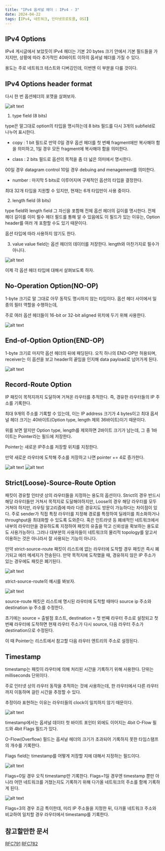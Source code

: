 ```yaml
---
title: "IPv4 옵셔널 헤더 : IPv4 - 3"
date: 2024-04-22
tags: [IPv4, 네트워크, 인터넷프로토콜, OSI]
---
```


## IPv4 Options

IPv4 게시글에서 보았듯이 IPv4 헤더는 기본 20 bytes 크기 안에서 기본 필드들을 가지지만,
상황에 따라 추가적인 40바이트 이하의 옵셔널 헤더를 가질 수 있다.

용도는 주로 네트워크 테스트와 디버깅인데,
이번엔 이 부분을 다룰 것이다.

## IPv4 Options header format

다시 한 번 옵션헤더의 포맷을 살펴보자.

![alt text](/blog/ipv4_options/image.png)

1. type field (8 bits)

type은 말그대로 option의 타입을 명시하는데
8 bits 필드를 다시 3개의 subfield로 나누어 표시한다.

- copy : 1 bit 필드로 만약 0일 경우 옵션 헤더를 첫 번째 fragment에만 복사해야 함을 의미하고, 1일 경우 모든 fragment에 복사해야 함을 의미한다.

- class : 2 bits 필드로 옵션의 목적을 좀 더 넓은 의미에서 명시한다.

00일 경우 datagram control
10일 경우 debuing and menagement를 의미한다.

- number : 마지막 5 bits로 이루어지며 구체적인 옵션의 타입을 결정한다.

최대 32개 타입을 지원할 수 있지만, 현재는 6개 타입만이 사용 중이다.

2. length field (8 bits)

type field와 length field 그 자신을 포함해 전체 옵션 헤더의 길이를 명시한다.
전체 헤더 길이를 이미 필수 헤더 필드를 통해 알 수 있음에도 이 필드가 있는 이유는, Option header를 여러 개 포함할 수도 있기 때문이다.

옵션 타입에 따라 사용하지 않기도 한다.

3. value 
value field는 옵션 헤더의 데이터를 저장한다.
length와 마찬가지로 필수가 아니다.

![alt text](/blog/ipv4_options/image-1.png)

이제 각 옵션 헤더 타입에 대해서 살펴보도록 하자.

## No-Operation Option(NO-OP)

1-byte 크기로 말 그대로 아무 동작도 명시하지 않는 타입이다.
옵션 헤더 사이에서 일종의 필터 역할을 수행하는데,

주로 여러 옵션 헤더들이 16-bit or 32-bit aligned 위치에 두기 위해 사용한다.

![alt text](/blog/ipv4_options/image-2.png)

## End-of-Option Option(END-OP)

1-byte 크기로 마지막 옵션 헤더의 뒤에 패딩된다.
오직 하나의 END-OP만 허용되며, receiver는 이 옵션을 보고 header의 끝임을 인지해 data payload로 넘어가게 된다.

![alt text](/blog/ipv4_options/image-3.png)

## Record-Route Option

IP 패킷이 목적지까지 도달하며 거쳐온 라우터를 추적한다. 즉, 경유한 라우터들의 IP 주소를 기록한다.

최대 9개의 주소를 기록할 수 있는데, 이는 IP address 크기가 4 bytes이고 최대 옵셔널 헤더 크기는 40바이트(Option type, length 제외 36바이트)이기 때문이다.

위를 보면 알지만 Option type, length를 제외하면 2바이트 크기가 남는데, 그 중 1바이트는 Pointer라는 필드에 저장한다.

Pointer는 새로운 IP주소를 저장할 위치를 지정한다.

만약 새로운 라우터에 도착해 주소를 저장하고 나면 pointer += 4로 증가한다.

![alt text](/blog/ipv4_options/image-4.png)
![alt text](/blog/ipv4_options/image-5.png)

## Strict(Loose)-Source-Route Option

패킷이 경유할 인터넷 상의 라우터들을 지정하는 용도의 옵션이다.
Strict의 경우 반드시 해당 라우터들만 거쳐서 목적지로 도달해야하지만, Loose의 경우 해당 라우터를 모두 거쳐야 하지만, 라우팅 알고리즘에 따라 다른 경유지도 방문이 가능하다는 차이점이 있다.
주로 sender가 직접 특정 라우터를 지정해 경로를 특정하여 딜레이를 최소화하거나 throughput을 최대화할 수 있도록 도와준다.
혹은 인트라넷 등 폐쇄적인 네트워크에서 내부의 라우터만을 경유하도록 지정하여 패킷의 유출을 막고 신뢰성을 확보하는 용도로도 사용가능하다.
그러나 대부분의 사용자들이 네트워크의 물리적 topology를 알고서 이용하는 것은 아니라서 잘 사용되는 기능이 아니다.

만약 strict-source-route 패킷이 리스트에 없는 라우터에 도착할 경우 패킷은 즉시 폐기되고 에러 메세지가 전송된다.
만약 목적지에 도착했을 때, 경유하지 않은 IP 주소가 있는 경우에도 패킷은 폐기된다.

![alt text](/blog/ipv4_options/image-6.png)

strict-source-route의 예시를 봐보자.

![alt text](/blog/ipv4_options/image-7.png)

source-route 패킷은 리스트에 명시된 라우터에 도착할 때마다 source ip 주소와 destination ip 주소를 수정한다.

초기에는 source = 출발점 호스트, destination = 첫 번째 라우터 주소로 설정되고
첫 번째 라우터에 도착하면 현재 라우터 주소가 다시 source, 다음 라우터 주소가 destination으로 수정된다.

이 때 Pointer는 리스트에서 참고할 다음 라우터 엔트리의 주소로 설정된다.

## Timestamp

timestamp는 패킷이 라우터에 의해 처리된 시간을 기록하기 위해 사용한다.
단위는 milliseconds 단위이다.

주로 인터넷 상의 라우터 동작을 추적하는 것에 사용하는데, 한 라우터에서 다른 라우터까지 이동하며 걸린 시간을 추정할 수 있다.

추정이라 표현하는 이유는 라우터들의 clock이 일치하지 않기 때문이다.

![alt text](/blog/ipv4_options/image-8.png)

timestamp에서는 옵셔널 데이터 첫 바이트 포인터 외에도 이어지는 4bit O-Flow 필드와 4bit Flags 필드가 있다.

O-Flow(Overflow) 필드는 옵셔널 헤더의 크기가 초과되어 기록하지 못한 타임스탬프의 개수를 기록한다.

Flags field는 timestamp를 어떻게 저장할 지에 대해서 지정하는 필드이다.

![alt text](/blog/ipv4_options/image-9.png)

Flags=0일 경우 오직 timestamp만 기록한다.
Flags=1일 경우엔 timestamp 뿐만 아니라 어떤 네트워크를 거쳤는지도 기록하기 위해 다가올 네트워크의 주소를 함께 기록하게 된다.

![alt text](/blog/ipv4_options/image-10.png)

Flags=3의 경우 조금 특이한데, 미리 IP 주소들을 지정한 뒤, 다가올 네트워크 주소와 비교하여 일치할 경우 라우터에서 timestamp를 기록한다.

## 참고할만한 문서

[RFC791](https://www.ietf.org/rfc/rfc791.txt)
[RFC782](https://www.rfc-editor.org/rfc/rfc781.html)